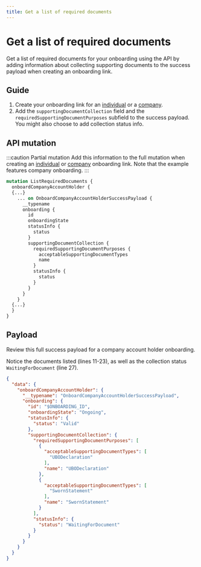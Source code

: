 ```yaml
---
title: Get a list of required documents
---
```


# Get a list of required documents

Get a list of required documents for your onboarding using the API by adding information about collecting supporting documents to the success payload when creating an onboarding link.

## Guide

1. Create your onboarding link for an [individual](../individual/guide-create.mdx) or a [company](../company/guide-create.mdx).
1. Add the `supportingDocumentCollection` field and the `requiredSupportingDocumentPurposes` subfield to the success payload.
You might also choose to add collection status info.

## API mutation

:::caution Partial mutation
Add this information to the full mutation when creating an [individual](../individual/guide-create.mdx) or [company](../company/guide-create.mdx) onboarding link.
Note that the example features company onboarding.
:::

```graphql {4,12-15,17-18} showLineNumbers
mutation ListRequiredDocuments {
  onboardCompanyAccountHolder {
  {...}
    ... on OnboardCompanyAccountHolderSuccessPayload {
      __typename
      onboarding {
        id
        onboardingState
        statusInfo {
          status
        }
        supportingDocumentCollection {
          requiredSupportingDocumentPurposes {
            acceptableSupportingDocumentTypes
            name
          }
          statusInfo {
            status
          }
        }
      }
    }
  {...}
  }
}

```

## Payload

Review this full success payload for a company account holder onboarding.

Notice the documents listed (lines 11-23), as well as the collection status `WaitingForDocument` (line 27).

```json {11-12,14-15,17,20-21,23,26-27} showLineNumbers
{
  "data": {
    "onboardCompanyAccountHolder": {
      "__typename": "OnboardCompanyAccountHolderSuccessPayload",
      "onboarding": {
        "id": "$ONBOARDING_ID",
        "onboardingState": "Ongoing",
        "statusInfo": {
          "status": "Valid"
        },
        "supportingDocumentCollection": {
          "requiredSupportingDocumentPurposes": [
            {
              "acceptableSupportingDocumentTypes": [
                "UBODeclaration"
              ],
              "name": "UBODeclaration"
            },
            {
              "acceptableSupportingDocumentTypes": [
                "SwornStatement"
              ],
              "name": "SwornStatement"
            }
          ],
          "statusInfo": {
            "status": "WaitingForDocument"
          }
        }
      }
    }
  }
}
```